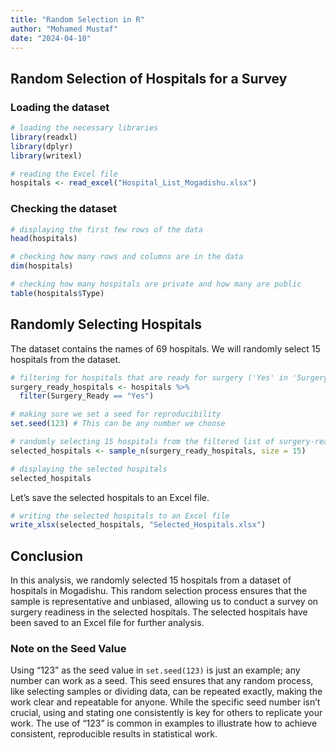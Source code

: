 ---
title: "Random Selection in R"
author: "Mohamed Mustaf"
date: "2024-04-10"
---

## Random Selection of Hospitals for a Survey

### Loading the dataset

```{r}
# loading the necessary libraries
library(readxl)
library(dplyr)
library(writexl)
```

```{r}
# reading the Excel file
hospitals <- read_excel("Hospital_List_Mogadishu.xlsx")
```

### Checking the dataset

```{r}
# displaying the first few rows of the data
head(hospitals)
```
```{r}
# checking how many rows and columns are in the data
dim(hospitals)
```

```{r}
# checking how many hospitals are private and how many are public
table(hospitals$Type)
```

## Randomly Selecting Hospitals

The dataset contains the names of 69 hospitals. We will randomly select 15 hospitals from the dataset.

```{r}
# filtering for hospitals that are ready for surgery ('Yes' in 'Surgery_Ready')
surgery_ready_hospitals <- hospitals %>%
  filter(Surgery_Ready == "Yes")

# making sure we set a seed for reproducibility
set.seed(123) # This can be any number we choose

# randomly selecting 15 hospitals from the filtered list of surgery-ready hospitals
selected_hospitals <- sample_n(surgery_ready_hospitals, size = 15)

# displaying the selected hospitals
selected_hospitals
```
Let's save the selected hospitals to an Excel file.

```{r}
# writing the selected hospitals to an Excel file
write_xlsx(selected_hospitals, "Selected_Hospitals.xlsx")
```


## Conclusion

In this analysis, we randomly selected 15 hospitals from a dataset of hospitals in Mogadishu. This random selection process ensures that the sample is representative and unbiased, allowing us to conduct a survey on surgery readiness in the selected hospitals. The selected hospitals have been saved to an Excel file for further analysis.

### Note on the Seed Value

Using "123" as the seed value in `set.seed(123)` is just an example; any number can work as a seed. This seed ensures that any random process, like selecting samples or dividing data, can be repeated exactly, making the work clear and repeatable for anyone. While the specific seed number isn't crucial, using and stating one consistently is key for others to replicate your work. The use of "123" is common in examples to illustrate how to achieve consistent, reproducible results in statistical work.
